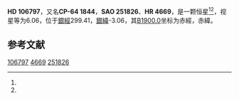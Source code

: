 {{Starbox begin
| name = HD 106797
}}
{{Starbox observe
| epoch = [[J2000.0|J2000.0]]
| constell = {{星座名待查}}<ref name=SIMBAD>{{cite web
 | url=http://simbad.u-strasbg.fr/simbad/sim-id?Ident=HR+4669
 | title=Pulsating variable Star
 | publisher=Centre de Données astronomiques de Strasbourg
 | work=SIMBAD
 | accessdate=2012-07-13
 | archive-date=2016-03-16
 | archive-url=https://web.archive.org/web/20160316200236/http://simbad.u-strasbg.fr/simbad/sim-id?Ident=HR+4669
 | dead-url=no
 }}</ref><ref name=DATA>{{cite web
 | url=http://vizier.u-strasbg.fr/viz-bin/VizieR-5?-out.add=.&-source=5050&-corr=PK=HR&-out.max=9999&HR=4669
 | title=VizieR Detailed Page
 | accessdate=2012-07-13
 | archive-date=2016-03-05
 | archive-url=https://web.archive.org/web/20160305032527/http://vizier.u-strasbg.fr/viz-bin/VizieR-5?-out.add=.&-source=5050&-corr=PK=HR&-out.max=9999&HR=4669
 | dead-url=no
 }}</ref>
| 星官 = 
| ra = {{RA|12|17|6}}<ref name=SIMBAD /><ref name=DATA />
| dec = {{DEC|-65|41|34}}<ref name=SIMBAD /><ref name=DATA />
| appmag_v = 6.06<ref name=SIMBAD /><ref name=DATA />
}}
{{Starbox character
| class = A0V<ref name=SIMBAD /><ref name=DATA />
| b-v = 0.03<ref name=SIMBAD /><ref name=DATA />
| u-b = -0.05<ref name=SIMBAD /><ref name=DATA />
| r-i = <ref name=SIMBAD /><ref name=DATA />
| variable = 
}}
{{Starbox astrometry
| radial_v = -0.05
| prop_mo_ra = 21
| parallax = 
| p_error = 
}}
{{Starbox catalog
| names =CP-64 1844，[[SAO星表|SAO]] 251826，[[HD星表|HD]] 106797，[[HR星表|HR]] 4669}}
{{Starbox reference |Simbad=HR+4669}}
{{Starbox end}}

'''HD 106797'''，又名'''CP-64 1844'''，'''SAO 251826'''、'''HR 4669'''，是一颗恒星<ref name=SIMBAD /><ref name=DATA />，视星等为6.06，位于[[銀道座標系|銀經]]299.41，[[銀道座標系|銀緯]]-3.06，其[[B1900.0|B1900.0]]坐标为赤經{{RA|12|11|41.2}}，赤緯{{DEC|-65|-3.06|12}}。

== 参考文献 ==
{{reflist}}

{{star-stub}}

[[Category:HD和HDE天體|106797]]
[[Category:HR天體|4669]]
[[Category:SAO天體|251826]]